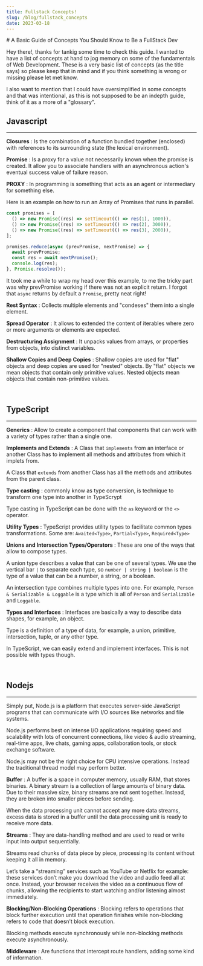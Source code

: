 ```yaml
---
title: Fullstack Concepts!
slug: /blog/fullstack_concepts
date: 2023-03-18
---
```



<Layout>
# A Basic Guide of Concepts You Should Know to Be a FullStack Dev

Hey there!, thanks for tankig some time to check this guide. I wanted to have a list of concepts at hand to jog memory on some of the fundamentals of Web Development. These is a very basic list of concepts (as the title says) so please keep that in mind and if you think something is wrong or missing please let met know.

I also want to mention that I could have oversimplified in some concepts and that was intentional, as this is not supposed to be an indepth guide, think of it as a more of a "glossary".

## Javascript

---

**Closures**
: Is the combination of a function bundled together (enclosed) with references to its surrounding state (the lexical environment).

**Promise**
: Is a proxy for a value not necessarily known when the promise is created. It allow you to associate handlers with an asynchronous action's eventual success value of failure reason.

**PROXY**
: In programming is something that acts as an agent or intermediary for something else.

Here is an example on how to run an Array of Promises that runs in parallel.

```js
const promises = [
  () => new Promise((res) => setTimeout(() => res(1), 1000)),
  () => new Promise((res) => setTimeout(() => res(2), 3000)),
  () => new Promise((res) => setTimeout(() => res(3), 2000)),
];

promises.reduce(async (prevPromise, nextPromise) => {
  await prevPromise;
  const res = await nextPromise();
  console.log(res);
}, Promise.resolve());
```

It took me a while to wrap my head over this example, to me the tricky part was why prevPromise working if there was not an explicit return. I forgot that `async` returns by default a `Promise`, pretty neat right!

**Rest Syntax**
: Collects multiple elements and "condeses" them into a single element.

**Spread Operator**
: It allows to extended the content of iterables where zero or more arguments or elements are expected.

**Destructuring Assignment**
: It unpacks values from arrays, or properties from objects, into distinct variables.

**Shallow Copies and Deep Copies**
: Shallow copies are used for "flat" objects and deep copies are used for "nested" objects. By "flat" objects we mean objects that contain only primitive values. Nested objects mean objects that contain non-primitive values.

<br />

## TypeScript

---

**Generics**
: Allow to create a component that components that can work with a variety of types rather than a single one.

**Implements and Extends**
: A Class that `implements` from an interface or another Class has to implement all methods and attributes from which it implets from.

A Class that `extends` from another Class has all the methods and attributes from the parent class.

**Type casting**
: commonly know as type conversion, is technique to transform one type into another in TypeScrypt

Type casting in TypeScript can be done with the `as` keyword or the `<>` operator.

**Utility Types**
: TypeScript provides utility types to facilitate common types transformations. Some are: `Awaited<Type>`, `Partial<Type>`, `Required<Type>`

**Unions and Intersection Types/Operators**
: These are one of the ways that allow to compose types.

A union type describes a value that can be one of several types. We use the vertical bar `|` to separate each type, so `number | string | boolean` is the type of a value that can be a number, a string, or a boolean.

An intersection type combines multiple types into one. For example, `Person & Serializable & Loggable` is a type which is all of `Person` and `Serializable` and `Loggable`.

**Types and Interfaces**
: Interfaces are basically a way to describe data shapes, for example, an object.

Type is a definition of a type of data, for example, a union, primitive, intersection, tuple, or any other type.

In TypeScript, we can easily extend and implement interfaces. This is not possible with types though.

<br />

## Nodejs

---

Simply put, Node.js is a platform that executes server-side JavaScript programs that can communicate with I/O sources like networks and file systems.

Node.js performs best on intense I/O applications requiring speed and scalability with lots of concurrent connections, like video & audio streaming, real-time apps, live chats, gaming apps, collaboration tools, or stock exchange software.

Node.js may not be the right choice for CPU intensive operations. Instead the traditional thread model may perform better.

**Buffer**
: A buffer is a space in computer memory, usually RAM, that stores binaries. A binary stream is a collection of large amounts of binary data. Due to their massive size, binary streams are not sent together. Instead, they are broken into smaller pieces before sending.

When the data processing unit cannot accept any more data streams, excess data is stored in a buffer until the data processing unit is ready to receive more data.

**Streams**
: They are data-handling method and are used to read or write input into output sequentially.

Streams read chunks of data piece by piece, processing its content without keeping it all in memory.

Let’s take a “streaming” services such as YouTube or Netflix for example: these services don’t make you download the video and audio feed all at once. Instead, your browser receives the video as a continuous flow of chunks, allowing the recipients to start watching and/or listening almost immediately.

**Blocking/Non-Blocking Operations**
: Blocking refers to operations that block further execution until that operation finishes while non-blocking refers to code that doesn’t block execution.

Blocking methods execute synchronously while non-blocking methods execute asynchronously.

**Middleware**
: Are functions that intercept route handlers, adding some kind of information.

</Layout>
